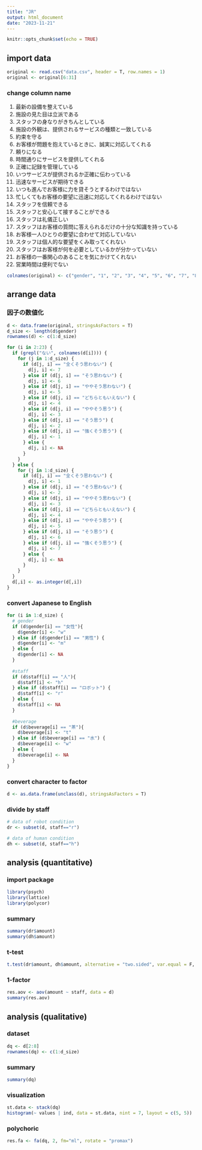 ```yaml
---
title: "JR"
output: html_document
date: "2023-11-21"
---
```


```r
knitr::opts_chunk$set(echo = TRUE)
```

## import data
```r
original <- read.csv("data.csv", header = T, row.names = 1)
original <- original[6:31]
```

### change column name
1. 最新の設備を整えている  
2. 施設の見た目は立派である
3. スタッフの身なりがきちんとしている  
4. 施設の外観は、提供されるサービスの種類と一致している  
5. 約束を守る  
6. お客様が問題を抱えているときに、誠実に対応してくれる  
7. 頼りになる  
8. 時間通りにサービスを提供してくれる  
9. 正確に記録を管理している  
10. いつサービスが提供されるか正確に伝わっている  
11. 迅速なサービスが期待できる  
12. いつも進んでお客様に力を貸そうとするわけではない  
13. 忙しくてもお客様の要望に迅速に対応してくれるわけではない  
14. スタッフを信頼できる  
15. スタッフと安心して接することができる  
16. スタッフは礼儀正しい  
17. スタッフはお客様の質問に答えられるだけの十分な知識を持っている  
18. お客様一人ひとりの要望に合わせて対応していない  
19. スタッフは個人的な要望をくみ取ってくれない  
20. スタッフはお客様が何を必要としているかが分かっていない  
21. お客様の一番関心のあることを気にかけてくれない  
22. 営業時間は便利でない
```r
colnames(original) <- c("gender", "1", "2", "3", "4", "5", "6", "7", "8", "9", "10", "11", "12", "13", "14", "15", "16", "17", "18", "19", "20", "21", "22", "staff", "beverage", "amount")
```

## arrange data

### 因子の数値化
```r
d <- data.frame(original, stringsAsFactors = T)
d_size <- length(d$gender)
rownames(d) <- c(1:d_size)

for (i in 2:23) {
  if (grepl("ない", colnames(d[i]))) {
    for (j in 1:d_size) {
      if (d[j, i] == "全くそう思わない") {
        d[j, i] <- 7
      } else if (d[j, i] == "そう思わない") {
        d[j, i] <- 6
      } else if (d[j, i] == "ややそう思わない") {
        d[j, i] <- 5
      } else if (d[j, i] == "どちらともいえない") {
        d[j, i] <- 4
      } else if (d[j, i] == "ややそう思う") {
        d[j, i] <- 3
      } else if (d[j, i] == "そう思う") {
        d[j, i] <- 2
      } else if (d[j, i] == "強くそう思う") {
        d[j, i] <- 1
      } else {
        d[j, i] <- NA
      }
    }
  } else {
    for (j in 1:d_size) {
      if (d[j, i] == "全くそう思わない") {
        d[j, i] <- 1
      } else if (d[j, i] == "そう思わない") {
        d[j, i] <- 2
      } else if (d[j, i] == "ややそう思わない") {
        d[j, i] <- 3
      } else if (d[j, i] == "どちらともいえない") {
        d[j, i] <- 4
      } else if (d[j, i] == "ややそう思う") {
        d[j, i] <- 5
      } else if (d[j, i] == "そう思う") {
        d[j, i] <- 6
      } else if (d[j, i] == "強くそう思う") {
        d[j, i] <- 7
      } else {
        d[j, i] <- NA
      }
    }
  }
  d[,i] <- as.integer(d[,i])
}
```


### convert Japanese to English
```r
for (i in 1:d_size) {
  # gender
  if (d$gender[i] == "女性"){
    d$gender[i] <- "w"
  } else if (d$gender[i] == "男性") {
    d$gender[i] <- "m"
  } else {
    d$gender[i] <- NA
  }
  
  #staff
  if (d$staff[i] == "人"){
    d$staff[i] <- "h"
  } else if (d$staff[i] == "ロボット") {
    d$staff[i] <- "r"
  } else {
    d$staff[i] <- NA
  }
  
  #beverage
  if (d$beverage[i] == "茶"){
    d$beverage[i] <- "t"
  } else if (d$beverage[i] == "水") {
    d$beverage[i] <- "w"
  } else {
    d$beverage[i] <- NA
  }
}
```

### convert character to factor
```r
d <- as.data.frame(unclass(d), stringsAsFactors = T)
```

### divide by staff
```r
# data of robot condition
dr <- subset(d, staff=="r")

# data of human condition
dh <- subset(d, staff=="h")
```


## analysis (quantitative)
### import package
```r
library(psych)
library(lattice)
library(polycor)
```

### summary
```r
summary(dr$amount)
summary(dh$amount)
```

### t-test
```r
t.test(dr$amount, dh$amount, alternative = "two.sided", var.equal = F, paired = F)
```


### 1-factor
```r
res.aov <- aov(amount ~ staff, data = d)
summary(res.aov)
```

## analysis (qualitative)
### dataset
```r
dq <- d[2:8]
rownames(dq) <- c(1:d_size)
```

### summary
```r
summary(dq)
```

### visualization
```r
st.data <- stack(dq)
histogram(~ values | ind, data = st.data, nint = 7, layout = c(5, 5))
```


### polychoric
```r
res.fa <- fa(dq, 2, fm="ml", rotate = "promax")
```

